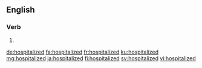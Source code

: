 ==English==

===Verb===
{{head|en|verb form}}

# {{en-past of|hospitalize}}

[[de:hospitalized]]
[[fa:hospitalized]]
[[fr:hospitalized]]
[[ku:hospitalized]]
[[mg:hospitalized]]
[[ja:hospitalized]]
[[fi:hospitalized]]
[[sv:hospitalized]]
[[vi:hospitalized]]